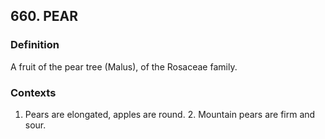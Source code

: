 ## 660. PEAR
### Definition
A fruit of the pear tree (Malus), of the Rosaceae family. 

### Contexts
1. Pears are elongated, apples are round. 2. Mountain pears are firm and sour.


